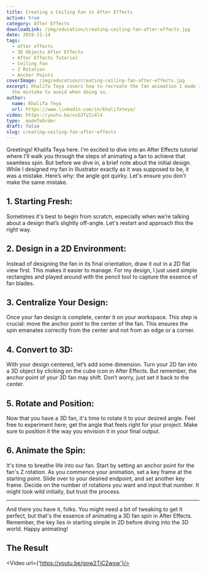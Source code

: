 ```yaml
---
title: Creating a Ceiling Fan in After Effects
active: true
category: After Effects
downloadLink: /img/education/creating-ceiling-fan-after-effects.jpg
date: 2019-11-14
tags:
  - after effects
  - 3D Objects After Effects
  - After Effects Tutorial
  - Ceiling Fan
  - Z Rotation
  - Anchor Points
coverImage: /img/education/creating-ceiling-fan-after-effects.jpg
excerpt: Khalifa Teya covers how to recreate the fan animation I made in my video and
  the mistake to avoid when doing so.
author:
  name: Khalifa Teya
  url: https://www.linkedin.com/in/khalifateya/
video: https://youtu.be/xsOJTyIi4l4
type: _madeToOrder
draft: false
slug: creating-ceiling-fan-after-effects
---
```


Greetings! Khalifa Teya here. I'm excited to dive into an After Effects tutorial where I'll walk you through the steps of animating a fan to achieve that seamless spin. But before we dive in, a brief note about the initial design. While I designed my fan in Illustrator exactly as it was supposed to be, it was a mistake. Here’s why: the angle got quirky. Let's ensure you don’t make the same mistake.

## **1. Starting Fresh:**
Sometimes it's best to begin from scratch, especially when we’re talking about a design that’s slightly off-angle. Let's restart and approach this the right way.

## **2. Design in a 2D Environment:**
Instead of designing the fan in its final orientation, draw it out in a 2D flat view first. This makes it easier to manage. For my design, I just used simple rectangles and played around with the pencil tool to capture the essence of fan blades.

## **3. Centralize Your Design:**
Once your fan design is complete, center it on your workspace. This step is crucial: move the anchor point to the center of the fan. This ensures the spin emanates correctly from the center and not from an edge or a corner.

## **4. Convert to 3D:**
With your design centered, let’s add some dimension. Turn your 2D fan into a 3D object by clicking on the cube icon in After Effects. But remember, the anchor point of your 3D fan may shift. Don’t worry, just set it back to the center.

## **5. Rotate and Position:**
Now that you have a 3D fan, it's time to rotate it to your desired angle. Feel free to experiment here; get the angle that feels right for your project. Make sure to position it the way you envision it in your final output.

## **6. Animate the Spin:**
It's time to breathe life into our fan. Start by setting an anchor point for the fan's Z rotation. As you commence your animation, set a key frame at the starting point. Slide over to your desired endpoint, and set another key frame. Decide on the number of rotations you want and input that number. It might look wild initially, but trust the process. 

---

And there you have it, folks. You might need a bit of tweaking to get it perfect, but that's the essence of animating a 3D fan spin in After Effects. Remember, the key lies in starting simple in 2D before diving into the 3D world. Happy animating!

## The Result

<Video url={'https://youtu.be/gow2TiC2wsw'}/>